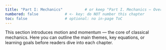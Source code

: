 ```yaml
---
title: "Part I: Mechanics"          # or keep "Part I. Mechanics — Overview"
numbered: false            # <- key: do NOT number this chapter
toc: false                 # optional: no in-page ToC
---
```


This section introduces motion and momentum — the core of classical mechanics.
Here you can outline the main themes, key equations, or learning goals before readers dive into each chapter.
